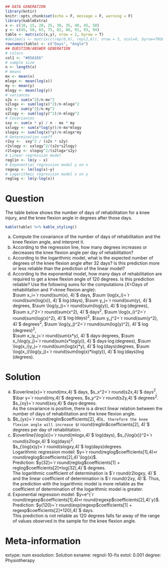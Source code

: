 
```r
## DATA GENERATION
library(kntir)
knitr::opts_chunk$set(echo = F, message = F, warning = F)
library(kableExtra)
x <- c(10, 15, 20, 25, 30, 35, 40, 45, 50)
y <- c(45, 58, 65, 75, 82, 88, 91, 93, 94)
table <- matrix(c(x,y), nrow = 2, byrow = T)
#decimals <- matrix(c(rep(0,6), rep(2,6)), nrow = 3, ncol=6, byrow=TRUE)
rownames(table) <- c("Days", "Angle")
## QUESTION/ANSWER GENERATION
# colors  
col1 <- "#05A1E6"
# sample size
n <- length(x)
# means
mx <- mean(x)
mlogx <- mean(log(x))
my <- mean(y)
mlogy <- mean(log(y))
# variances
s2x <- sum(x^2)/n-mx^2
s2logx <- sum(log(x)^2)/n-mlogx^2
s2y <- sum(y^2)/n-my^2
s2logy <- sum(log(y)^2)/n-mlogy^2
# Covariances
sxy <- sum(x * y) / n - mx * my
sxlogy <- sum(x*log(y))/n-mx*mlogy
slogxy <- sum(log(x)*y)/n-mlogx*my
# Determination coeff
r2xy <-  sxy^2 / (s2x * s2y)
r2xlogy <- sxlogy^2/(s2x*s2logy)
r2logxy <- slogxy^2/(s2logx*s2y)
# Linear regression model
reglin <- lm(y ~ x)
# Exponential regression model y on x
regexp <- lm(log(x)~y)
# Logarithmic regression model x on y
reglog <- lm(y~log(x))
```

Question
========
The table below shows the number of days of rehabilitation for a knee injury, and the knee flexion angle in degrees after those days. 
```r
kable(table) %>% kable_styling()
```

a. Compute the covariance of the number of days of rehabilitation and the knee flexion angle, and interpret it.
a. According to the regression line, how many degrees increases or decreases the knee flexion angle per day of rehabilitation?
a. According to the logarithmic model, what is the expected number of degrees of the knee flexion angle after 32 days? Is this prediction more or less reliable than the prediction of the linear model?
a. According to the exponential model, how many days of rehabilitation are required to get a knee flexion angle of 120 degrees. Is this prediction reliable?
Use the following sums for the computations ($X$=Days of rehabilitation and $Y$=knee flexion angle):  
$\sum x_i=`r round(sum(x), 4)`$ days, $\sum \log(x_i)=`r round(sum(log(x)), 4)`$ $\log(\mbox{days})$, $\sum y_j=`r round(sum(y), 4)`$ degrees, $\sum \log(y_j)=`r round(sum(log(y)), 4)`$ $\log(\mbox{degrees})$,  
$\sum x_i^2=`r round(sum(x^2), 4)`$ days$^2$, $\sum \log(x_i)^2=`r round(sum(log(x)^2), 4)`$ $\log(\mbox{days})^2$, $\sum y_j^2=`r round(sum(y^2), 4)`$ degrees$^2$, $\sum \log(y_j)^2=`r round(sum(log(y)^2), 4)`$ $\log(\mbox{degrees})^2$,  
$\sum x_iy_j=`r round(sum(x*y), 4)`$ days$\cdot$degrees, $\sum x_i\log(y_j)=`r round(sum(x*log(y)), 4)`$ days$\cdot\log(\mbox{degrees})$, $\sum \log(x_i)y_j=`r round(sum(log(x)*y), 4)`$ $\log(\mbox{days})$degrees, $\sum \log(x_i)\log(y_j)=`r round(sum(log(x)*log(y)), 4)`$ $\log(\mbox{days})\log(\mbox{degrees})$.

Solution
========
a. $\overline{x}=`r round(mx,4)`$ days, $s_x^2=`r round(s2x,4)`$ days$^2$.  
$\bar y=`r round(my,4)`$ degrees, $s_y^2=`r round(s2y,4)`$ degrees$^2$.  
$s_{xy}=`r round(sxy,4)`$ days$\cdot$degrees.  
As the covariance is positive, there is a direct linear relation between the number of days of rehabilitation and the knee flexion angle.
a. $b_{yx}=`r round(reglin$coefficients[2], 4)`$, therefore the knee flexion angle will increase $`r round(reglin$coefficients[2], 4)`$ degrees per day of rehabilitation.
a. $\overline{\log(x)}=`r round(mlogx,4)`$ log(days), $s_{\log(x)}^2=`r round(s2logx,4)`$ log(days)$^2$.  
$s_{\log(x)y}=`r round(slogxy,4)`$ log(days)degrees.  
Logarithmic regression model: $y=`r round(reglog$coefficients[1],4)`+`r round(reglog$coefficients[2],4)`\log(x)$.  
Prediction: $y(32)=`r round(reglog$coefficients[1] + reglog$coefficients[2]*log(32),4)`$ degrees.  
The logarithmic coefficient of determination is $`r round(r2logxy, 4)`$ and the linear coefficient of determination is $`r round(r2xy, 4)`$. Thus, the prediction with the logarithmic model is more reliable as the coefficient of determination of the logarithmic model is greater. 
a. Exponential regression model: $y=e^{`r round(regexp$coefficients[1],4)`+`r round(regexp$coefficients[2],4)`y}$.  
Prediction: $y(120)=`r round(exp(regexp$coefficients[1] + regexp$coefficients[2]*120),4)`$ days.  
This prediction is not reliable as 120 degrees falls far away of the range of values observed in the sample for the knee flexion angle.

Meta-information 
================
extype: num
exsolution: Solution
exname: regnol-10-fis
extol: 0.001
degree: Physiotherapy
 
